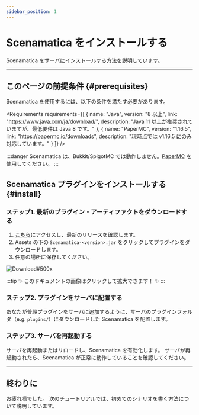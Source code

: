 ```yaml
---
sidebar_position: 1
---
```



# Scenamatica をインストールする

Scenamatica をサーバにインストールする方法を説明しています。

---

## このページの前提条件 {#prerequisites}

Scenamatica を使用するには、以下の条件を満たす必要があります。


<Requirements requirements={[
  {
    name: "Java",
    version: "8 以上",
    link: "https://www.java.com/ja/download/",
    description: "Java 11 以上が推奨されていますが、最低要件は Java 8 です。"
  },
  {
    name: "PaperMC",
    version: "1.16.5",
    link: "https://papermc.io/downloads",
    description: "現時点では v1.16.5 にのみ対応しています。"
  }
]} />

:::danger
Scenamatica は、Bukkit/SpigotMC では動作しません。[PaperMC](https://papermc.io/) を使用してください。
:::

## Scenamatica プラグインをインストールする {#install}

### ステップ1. 最新のプラグイン・アーティファクトをダウンロードする

1. [こちら](https://github.com/TeamKUN/Scenamatica/releases)にアクセスし、最新のリリースを確認します。
2. Assets の下の `Scenamatica-<version>.jar` をクリックしてプラグインをダウンロードします。
3. 任意の場所に保存してください。

![Download#500x](images/installation/download.png)

:::tip
✨ このドキュメントの画像はクリックして拡大できます！ ✨
:::

### ステップ2. プラグインをサーバに配置する

あなたが普段プラグインをサーバに追加するように、サーバのプラグインフォルダ（e.g. `plugins/`）にダウンロードした Scenamatica を配置します。

### ステップ3. サーバを再起動する

サーバを再起動またはリロードし、Scenamatica を有効化します。
サーバが再起動されたら、Scenamatica が正常に動作していることを確認してください。

---

## 終わりに

お疲れ様でした。
次のチュートリアルでは、初めてのシナリオを書く方法について説明しています。

<BelowDocument docId="getting-started/tutorials/writing-my-first-scenario"
               label="初めてのシナリオを書く"
               tutorial
/>
